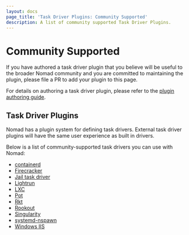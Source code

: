 ```yaml
---
layout: docs
page_title: 'Task Driver Plugins: Community Supported'
description: A list of community supported Task Driver Plugins.
---
```


# Community Supported

If you have authored a task driver plugin that you believe will be useful to the
broader Nomad community and you are committed to maintaining the plugin, please
file a PR to add your plugin to this page.

For details on authoring a task driver plugin, please refer to the [plugin
authoring guide][plugin_guide].

## Task Driver Plugins

Nomad has a plugin system for defining task drivers. External task driver
plugins will have the same user experience as built in drivers.

Below is a list of community-supported task drivers you can use with Nomad:

- [containerd][nomad-driver-containerd]
- [Firecracker][firecracker-task-driver]
- [Jail task driver][jail-task-driver]
- [Lightrun][lightrun]
- [LXC][lxc]
- [Pot][pot]
- [Rkt][rkt]
- [Rookout][rookout]
- [Singularity][singularity]
- [systemd-nspawn][nspawn-driver]
- [Windows IIS][nomad-driver-iis]

[rookout]: /nomad/plugins/drivers/community/rookout
[lxc]: /nomad/plugins/drivers/community/lxc
[rkt]: /nomad/plugins/drivers/community/rkt
[plugin_guide]: /nomad/docs/concepts/plugins
[singularity]: /nomad/plugins/drivers/community/singularity
[jail-task-driver]: /nomad/plugins/drivers/community/jail-task-driver
[pot]: /nomad/plugins/drivers/community/pot
[firecracker-task-driver]: /nomad/plugins/drivers/community/firecracker-task-driver
[nspawn-driver]: /nomad/plugins/drivers/community/nspawn
[nomad-driver-iis]: /nomad/plugins/drivers/community/iis
[nomad-driver-containerd]: /nomad/plugins/drivers/community/containerd
[lightrun]: /nomad/plugins/drivers/community/lightrun
